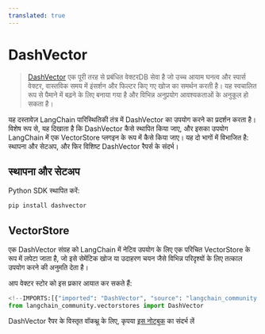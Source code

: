 ```yaml
---
translated: true
---
```


# DashVector

> [DashVector](https://help.aliyun.com/document_detail/2510225.html) एक पूरी तरह से प्रबंधित वेक्टरDB सेवा है जो उच्च आयाम घनत्व और स्पार्स वेक्टर, वास्तविक समय में इंसर्शन और फिल्टर किए गए खोज का समर्थन करती है। यह स्वचालित रूप से पैमाने में बढ़ने के लिए बनाया गया है और विभिन्न अनुप्रयोग आवश्यकताओं के अनुकूल हो सकता है।

यह दस्तावेज़ LangChain पारिस्थितिकी तंत्र में DashVector का उपयोग करने का प्रदर्शन करता है। विशेष रूप से, यह दिखाता है कि DashVector कैसे स्थापित किया जाए, और इसका उपयोग LangChain में एक VectorStore प्लगइन के रूप में कैसे किया जाए।
यह दो भागों में विभाजित है: स्थापना और सेटअप, और फिर विशिष्ट DashVector रैपर्स के संदर्भ।

## स्थापना और सेटअप

Python SDK स्थापित करें:

```bash
pip install dashvector
```

## VectorStore

एक DashVector संग्रह को LangChain में नेटिव उपयोग के लिए एक परिचित VectorStore के रूप में लपेटा जाता है,
जो इसे सेमेंटिक खोज या उदाहरण चयन जैसे विभिन्न परिदृश्यों के लिए तत्काल उपयोग करने की अनुमति देता है।

आप वेक्टर स्टोर को इस प्रकार आयात कर सकते हैं:

```python
<!--IMPORTS:[{"imported": "DashVector", "source": "langchain_community.vectorstores", "docs": "https://api.python.langchain.com/en/latest/vectorstores/langchain_community.vectorstores.dashvector.DashVector.html", "title": "DashVector"}]-->
from langchain_community.vectorstores import DashVector
```

DashVector रैपर के विस्तृत वॉकथ्रू के लिए, कृपया [इस नोटबुक](/docs/integrations/vectorstores/dashvector) का संदर्भ लें
